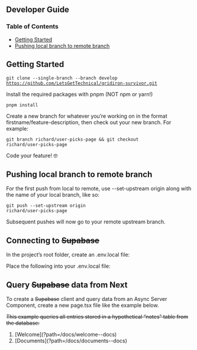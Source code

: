 

## Developer Guide

### Table of Contents
 - [Getting Started](#getting-started)
 - [Pushing local branch to remote branch](#pushing-local-branch-to-remote-branch)
    

## Getting Started

  <code>git clone --single-branch --branch develop https://github.com/LetsGetTechnical/gridiron-survivor.git</code>

  Install the required packages with pnpm (NOT npm or yarn!)

  <code>pnpm install</code>

  Create a new branch for whatever you’re working on in the format firstname/feature-description, then check out your new branch. For example:

  <code>git branch richard/user-picks-page && git checkout richard/user-picks-page</code>
  
  Code your feature! 🤓

## Pushing local branch to remote branch

  For the first push from local to remote, use --set-upstream origin along with the name of your local branch, like so:

  <code>git push --set-upstream origin richard/user-picks-page</code>

  Subsequent pushes will now go to your remote upstream branch.

## Connecting to <del>Supabase</del>

  In the project’s root folder, create an .env.local file:

  Place the following into your .env.local file:


## Query <del>Supabase</del> data from Next

  To create a <del>Supabase</del> client and query data from an Async Server Component, create a new page.tsx file like the example below.

  <del>This example queries all entries stored in a hypothetical “notes” table from the database:</del>

  <ol className="doc_nav_links">
    <li>[Welcome](?path=/docs/welcome--docs)</li>
    <li>[Documents](?path=/docs/documents--docs)</li>
  </ol>



